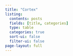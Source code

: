 ```yaml
---
title: "Cortex"
listing:
  contents: posts
  fields: [title, categories]
  type: table
  categories: true
  sort-ui: false
  filter-ui: false
page-layout: full
---
```



